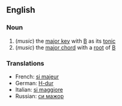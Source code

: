 ==English==
===Noun===
# (''music'') the [[major key]] with [[B]] as its [[tonic]]
# (''music'') the [[major chord]] with a [[root]] of [[B]]

===Translations===
*French: [[si majeur]]
*German: [[H-dur]]
*Italian: [[si maggiore]]
*Russian: [[си мажор]]